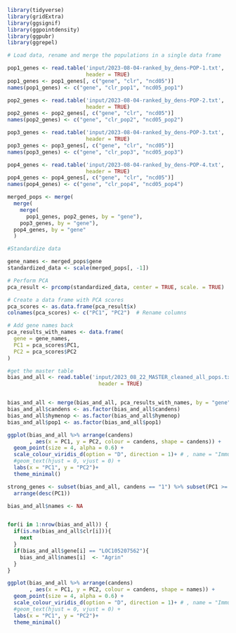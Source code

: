 ```r
library(tidyverse)
library(gridExtra)
library(ggsignif)
library(ggpointdensity)
library(ggpubr)
library(ggrepel)
```

```r
# Load data, rename and merge the populations in a single data frame

pop1_genes <- read.table('input/2023-08-04-ranked_by_dens-POP-1.txt', 
                         header = TRUE)
pop1_genes <- pop1_genes[, c("gene", "clr", "ncd05")]
names(pop1_genes) <- c("gene", "clr_pop1", "ncd05_pop1")

pop2_genes <- read.table('input/2023-08-04-ranked_by_dens-POP-2.txt', 
                         header = TRUE)
pop2_genes <- pop2_genes[, c("gene", "clr", "ncd05")]
names(pop2_genes) <- c("gene", "clr_pop2", "ncd05_pop2")

pop3_genes <- read.table('input/2023-08-04-ranked_by_dens-POP-3.txt', 
                         header = TRUE)
pop3_genes <- pop3_genes[, c("gene", "clr", "ncd05")]
names(pop3_genes) <- c("gene", "clr_pop3", "ncd05_pop3")

pop4_genes <- read.table('input/2023-08-04-ranked_by_dens-POP-4.txt', 
                         header = TRUE)
pop4_genes <- pop4_genes[, c("gene", "clr", "ncd05")]
names(pop4_genes) <- c("gene", "clr_pop4", "ncd05_pop4")

merged_pops <- merge(
  merge(
    merge(
      pop1_genes, pop2_genes, by = "gene"), 
    pop3_genes, by = "gene"), 
  pop4_genes, by = "gene"
  )

```

```r
#Standardize data 

gene_names <- merged_pops$gene
standardized_data <- scale(merged_pops[, -1])

# Perform PCA
pca_result <- prcomp(standardized_data, center = TRUE, scale. = TRUE)

# Create a data frame with PCA scores
pca_scores <- as.data.frame(pca_result$x)
colnames(pca_scores) <- c("PC1", "PC2")  # Rename columns

```

```r
# Add gene names back
pca_results_with_names <- data.frame(
  gene = gene_names,
  PC1 = pca_scores$PC1,
  PC2 = pca_scores$PC2
)

#get the master table
bias_and_all <- read.table('input/2023_08_22_MASTER_cleaned_all_pops.txt',
                             header = TRUE) 


bias_and_all <- merge(bias_and_all, pca_results_with_names, by = "gene")
bias_and_all$candens <- as.factor(bias_and_all$candens)
bias_and_all$hymenop <- as.factor(bias_and_all$hymenop)
bias_and_all$pop1 <- as.factor(bias_and_all$pop1)

```

```r

ggplot(bias_and_all %>% arrange(candens)
       , aes(x = PC1, y = PC2, colour = candens, shape = candens)) +
  geom_point(size = 4, alpha = 0.6) +
  scale_colour_viridis_d(option = "D", direction = 1)+ # , name = "Immune", labels = c("No","Yes"))
  #geom_text(hjust = 0, vjust = 0) +
  labs(x = "PC1", y = "PC2")+
  theme_minimal()

```



```r

strong_genes <- subset(bias_and_all, candens == "1") %>% subset(PC1 >= 5) %>% 
  arrange(desc(PC1))

bias_and_all$names <- NA


for(i in 1:nrow(bias_and_all)) {                     
  if(is.na(bias_and_all$clr[i])){
    next
  }
  if(bias_and_all$gene[i] == "LOC105207562"){
    bias_and_all$names[i]  <- "Agrin"
  }
}


```


```r

ggplot(bias_and_all %>% arrange(candens)
       , aes(x = PC1, y = PC2, colour = candens, shape = names)) +
  geom_point(size = 4, alpha = 0.6) +
  scale_colour_viridis_d(option = "D", direction = 1)+ # , name = "Immune", labels = c("No","Yes"))
  #geom_text(hjust = 0, vjust = 0) +
  labs(x = "PC1", y = "PC2")+
  theme_minimal()

```
